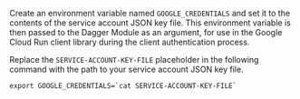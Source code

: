 Create an environment variable named `GOOGLE_CREDENTIALS` and set it to the contents of the service account JSON key file. This environment variable is then passed to the Dagger Module as an argument, for use in the Google Cloud Run client library during the client authentication process.

Replace the `SERVICE-ACCOUNT-KEY-FILE` placeholder in the following command with the path to your service account JSON key file.

```shell
export GOOGLE_CREDENTIALS=`cat SERVICE-ACCOUNT-KEY-FILE`
```
